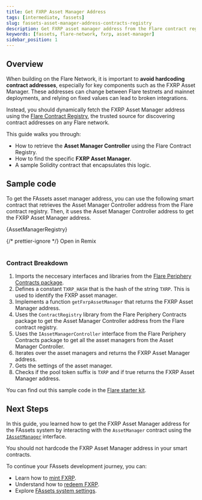 ```yaml
---
title: Get FXRP Asset Manager Address
tags: [intermediate, fassets]
slug: fassets-asset-manager-address-contracts-registry
description: Get FXRP asset manager address from the Flare contract registry
keywords: [fassets, flare-network, fxrp, asset-manager]
sidebar_position: 1
---
```



## Overview

When building on the Flare Network, it is important to **avoid hardcoding contract addresses**, especially for key components such as the FXRP Asset Manager.
These addresses can change between Flare testnets and mainnet deployments, and relying on fixed values can lead to broken integrations.

Instead, you should dynamically fetch the FXRP Asset Manager address using the [Flare Contract Registry](/network/guides/flare-contracts-registry), the trusted source for discovering contract addresses on any Flare network.

This guide walks you through:

- How to retrieve the **Asset Manager Controller** using the Flare Contract Registry.
- How to find the specific **FXRP Asset Manager**.
- A sample Solidity contract that encapsulates this logic.

## Sample code

To get the FAssets asset manager address, you can use the following smart contract that retrieves the Asset Manager Controller address from the Flare contract registry.
Then, it uses the Asset Manager Controller address to get the FXRP Asset Manager address.

<CodeBlock language="solidity" title="contracts/AssetManagerRegistry.sol">
  {AssetManagerRegistry}
</CodeBlock>

{/* prettier-ignore */}
<Remix fileName="FAssetsAssetManagerRegistry.sol">Open in Remix</Remix>
<br></br>

### Contract Breakdown

1. Imports the neccesary interfaces and libraries from the [Flare Periphery Contracts package](https://www.npmjs.com/package/@flarenetwork/flare-periphery-contracts).
2. Defines a constant `TXRP_HASH` that is the hash of the string `TXRP`.
   This is used to identify the FXRP asset manager.
3. Implements a function `getFxrpAssetManager` that returns the FXRP Asset Manager address.
4. Uses the `ContractRegistry` library from the Flare Periphery Contracts package to get the Asset Manager Controller address from the Flare contract registry.
5. Uses the `IAssetManagerController` interface from the Flare Periphery Contracts package to get all the asset managers from the Asset Manager Controller.
6. Iterates over the asset managers and returns the FXRP Asset Manager address.
7. Gets the settings of the asset manager.
8. Checks if the pool token suffix is `TXRP` and if true returns the FXRP Asset Manager address.

You can find out this sample code in the [Flare starter kit](/network/guides/hardhat-foundry-starter-kit).

## Next Steps

In this guide, you learned how to get the FXRP Asset Manager address for the FAssets system by interacting with the `AssetManager` contract using the [`IAssetManager`](/fassets/reference/IAssetManager) interface.

You should not hardcode the FXRP Asset Manager address in your smart contracts.

To continue your FAssets development journey, you can:

- Learn how to [mint FXRP](/fassets/developer-guides/fassets-mint).
- Understand how to [redeem FXRP](/fassets/developer-guides/fassets-redeem).
- Explore [FAssets system settings](/fassets/operational-parameters).
